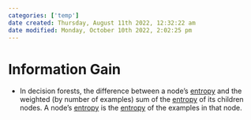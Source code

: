 ```yaml
---
categories: ['temp']
date created: Thursday, August 11th 2022, 12:32:22 am
date modified: Monday, October 10th 2022, 2:02:25 pm
---
```


# Information Gain
- In decision forests, the difference between a node's [entropy](Entropy.qmd) and the weighted (by number of examples) sum of the [entropy](Entropy.qmd) of its children nodes. A node's [entropy](Entropy.qmd) is the [entropy](Entropy.qmd) of the examples in that node.



